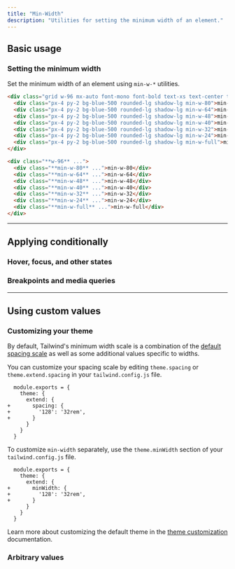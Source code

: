 ---
title: "Min-Width"
description: "Utilities for setting the minimum width of an element."
---



## Basic usage

### Setting the minimum width

Set the minimum width of an element using `min-w-*` utilities.

```html {{ example: true }}
<div class="grid w-96 mx-auto font-mono font-bold text-xs text-center text-white justify-items-start gap-y-4">
  <div class="px-4 py-2 bg-blue-500 rounded-lg shadow-lg min-w-80">min-w-80</div>
  <div class="px-4 py-2 bg-blue-500 rounded-lg shadow-lg min-w-64">min-w-64</div>
  <div class="px-4 py-2 bg-blue-500 rounded-lg shadow-lg min-w-48">min-w-48</div>
  <div class="px-4 py-2 bg-blue-500 rounded-lg shadow-lg min-w-40">min-w-40</div>
  <div class="px-4 py-2 bg-blue-500 rounded-lg shadow-lg min-w-32">min-w-32</div>
  <div class="px-4 py-2 bg-blue-500 rounded-lg shadow-lg min-w-24">min-w-24</div>
  <div class="px-4 py-2 bg-blue-500 rounded-lg shadow-lg min-w-full">min-w-full</div>
</div>
```

```html
<div class="**w-96** ...">
  <div class="**min-w-80** ...">min-w-80</div>
  <div class="**min-w-64** ...">min-w-64</div>
  <div class="**min-w-48** ...">min-w-48</div>
  <div class="**min-w-40** ...">min-w-40</div>
  <div class="**min-w-32** ...">min-w-32</div>
  <div class="**min-w-24** ...">min-w-24</div>
  <div class="**min-w-full** ...">min-w-full</div>
</div>
```

---

## <Heading ignore>Applying conditionally</Heading>

### <Heading ignore>Hover, focus, and other states</Heading>

<HoverFocusAndOtherStates defaultClass="w-24 min-w-full" featuredClass="min-w-0" />

### <Heading ignore>Breakpoints and media queries</Heading>

<BreakpointsAndMediaQueries defaultClass="w-24 min-w-full" featuredClass="min-w-0" />

---

## Using custom values

### Customizing your theme

By default, Tailwind's minimum width scale is a combination of the [default spacing scale](/docs/customizing-spacing#default-spacing-scale) as well as some additional values specific to widths.

You can customize your spacing scale by editing `theme.spacing` or `theme.extend.spacing` in your `tailwind.config.js` file.

```diff-js {{ filename: 'tailwind.config.js' }}
  module.exports = {
    theme: {
      extend: {
+       spacing: {
+         '128': '32rem',
+       }
      }
    }
  }
```

To customize `min-width` separately, use the `theme.minWidth` section of your `tailwind.config.js` file.

```diff-js {{ filename: 'tailwind.config.js' }}
  module.exports = {
    theme: {
      extend: {
+       minWidth: {
+         '128': '32rem',
+       }
      }
    }
  }
```

Learn more about customizing the default theme in the [theme customization](/docs/theme#customizing-the-default-theme) documentation.

### Arbitrary values

<ArbitraryValues property="min-width" featuredClass="min-w-[220px]" />
